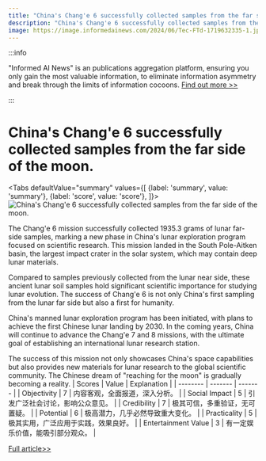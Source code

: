 ```yaml
---
title: "China's Chang'e 6 successfully collected samples from the far side of the moon."
description: "China's Chang'e 6 successfully collected samples from the far side of the moon."
image: https://image.informedainews.com/2024/06/Tec-FTd-1719632335-1.jpg
---
```



:::info

"Informed AI News" is an publications aggregation platform, ensuring you only gain the most valuable information, to eliminate information asymmetry and break through the limits of information cocoons.  [Find out more >>](/)

:::

# China's Chang'e 6 successfully collected samples from the far side of the moon.


<Tabs
	defaultValue="summary"
	values={[
	{label: 'summary', value: 'summary'},
	{label: 'score', value: 'score'},
]}>
<TabItem value="summary">
<img
  src="https://image.informedainews.com/2024/06/Tec-FTd-1719632335-1.jpg"
  alt="China's Chang'e 6 successfully collected samples from the far side of the moon."
/>



The Chang'e 6 mission successfully collected 1935.3 grams of lunar far-side samples, marking a new phase in China's lunar exploration program focused on scientific research. This mission landed in the South Pole-Aitken basin, the largest impact crater in the solar system, which may contain deep lunar materials.

Compared to samples previously collected from the lunar near side, these ancient lunar soil samples hold significant scientific importance for studying lunar evolution. The success of Chang'e 6 is not only China's first sampling from the lunar far side but also a first for humanity.

China's manned lunar exploration program has been initiated, with plans to achieve the first Chinese lunar landing by 2030. In the coming years, China will continue to advance the Chang'e 7 and 8 missions, with the ultimate goal of establishing an international lunar research station.

The success of this mission not only showcases China's space capabilities but also provides new materials for lunar research to the global scientific community. The Chinese dream of "reaching for the moon" is gradually becoming a reality.
</TabItem>
<TabItem value="score">
	| Scores     | Value   | Explanation |
	| -------- | ------- | ------- |
	| Objectivity  | 7    | 内容客观，全面报道，深入分析。    |
	| Social Impact | 5     | 引发广泛社会讨论，影响公众意见。    |
	| Credibility    | 7    | 极其可信，多重验证，无可置疑。    |
	| Potential    | 6    | 极高潜力，几乎必然导致重大变化。    |
	| Practicality    | 5    | 极其实用，广泛应用于实践，效果良好。    |
	| Entertainment Value    | 3    | 有一定娱乐价值，能吸引部分观众。    |
</TabItem>
</Tabs>

[Full article>>](https://www.cnbeta.com.tw/articles/science/1436469.htm)

